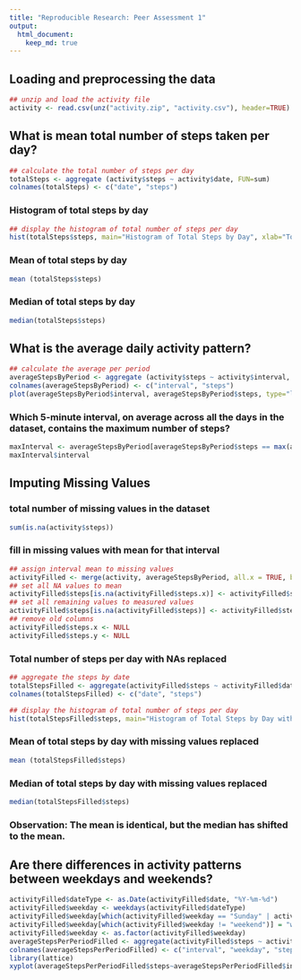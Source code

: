 ---
title: "Reproducible Research: Peer Assessment 1"
output: 
  html_document:
    keep_md: true
---


## Loading and preprocessing the data
```{r}
## unzip and load the activity file
activity <- read.csv(unz("activity.zip", "activity.csv"), header=TRUE)
```

## What is mean total number of steps taken per day?
``` {r}
## calculate the total number of steps per day
totalSteps <- aggregate (activity$steps ~ activity$date, FUN=sum)
colnames(totalSteps) <- c("date", "steps")
```

### Histogram of total steps by day
``` {r}
## display the histogram of total number of steps per day
hist(totalSteps$steps, main="Histogram of Total Steps by Day", xlab="Total Steps")
```

### Mean of total steps by day
``` {r}
mean (totalSteps$steps)
```

### Median of total steps by day
``` {r}
median(totalSteps$steps)
```

## What is the average daily activity pattern?
``` {r}
## calculate the average per period
averageStepsByPeriod <- aggregate (activity$steps ~ activity$interval, FUN=mean)
colnames(averageStepsByPeriod) <- c("interval", "steps")
plot(averageStepsByPeriod$interval, averageStepsByPeriod$steps, type="l", xlab="Time of Day", ylab="Average Steps")
```

### Which 5-minute interval, on average across all the days in the dataset, contains the maximum number of steps?
``` {r}
maxInterval <- averageStepsByPeriod[averageStepsByPeriod$steps == max(averageStepsByPeriod$steps),]
maxInterval$interval
```

## Imputing Missing Values

### total number of missing values in the dataset
``` {r}
sum(is.na(activity$steps))
```

### fill in missing values with mean for that interval

``` {r}
## assign interval mean to missing values 
activityFilled <- merge(activity, averageStepsByPeriod, all.x = TRUE, by.x="interval", by.y="interval")
## set all NA values to mean
activityFilled$steps[is.na(activityFilled$steps.x)] <- activityFilled$steps.y[is.na(activityFilled$steps.x)]
## set all remaining values to measured values
activityFilled$steps[is.na(activityFilled$steps)] <- activityFilled$steps.x[is.na(activityFilled$steps)]
## remove old columns
activityFilled$steps.x <- NULL
activityFilled$steps.y <- NULL
```

### Total number of steps per day with NAs replaced
```{r}
## aggregate the steps by date
totalStepsFilled <- aggregate(activityFilled$steps ~ activityFilled$date, FUN=sum)
colnames(totalStepsFilled) <- c("date", "steps")

## display the histogram of total number of steps per day
hist(totalStepsFilled$steps, main="Histogram of Total Steps by Day with missing values replaced")
```

### Mean of total steps by day with missing values replaced
``` {r}
mean (totalStepsFilled$steps)
```

### Median of total steps by day with missing values replaced
``` {r}
median(totalStepsFilled$steps)
```
### Observation: The mean is identical, but the median has shifted to the mean.

## Are there differences in activity patterns between weekdays and weekends?

``` {r}
activityFilled$dateType <- as.Date(activityFilled$date, "%Y-%m-%d")
activityFilled$weekday <- weekdays(activityFilled$dateType)
activityFilled$weekday[which(activityFilled$weekday == "Sunday" | activityFilled$weekday =="Saturday")] = "weekend" 
activityFilled$weekday[which(activityFilled$weekday != "weekend")] = "weekday" 
activityFilled$weekday <- as.factor(activityFilled$weekday)
averageStepsPerPeriodFilled <- aggregate(activityFilled$steps ~ activityFilled$interval+activityFilled$weekday, FUN=mean)
colnames(averageStepsPerPeriodFilled) <- c("interval", "weekday", "steps")
library(lattice)
xyplot(averageStepsPerPeriodFilled$steps~averageStepsPerPeriodFilled$interval|averageStepsPerPeriodFilled$weekday, type="l", xlab="Interval", ylab="Number of Steps")
```
